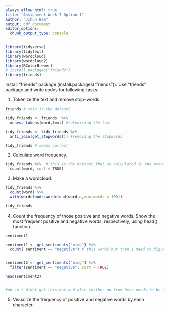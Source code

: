 ---
always_allow_html: true
title: "Assignment Week 7 Option 1"
author: "Jihun Bae"
output: pdf_document
editor_options: 
  chunk_output_type: console
---


```{r setup, echo=FALSE, message=FALSE, warning=FALSE}

library(tidyverse)
library(tidytext)
library(wordcloud)
library(wordcloud2)
library(RColorBrewer)
# install.packages("friends")
library(friends)

```



Install “friends” package (install.packages(“friends”)). Use “friends” package and write codes for following tasks:


1. Tokenize the text and remove stop-words.
```{r  Q7.1.1}

friends # this is the dataset

tidy_friends <- friends  %>% 
  unnest_tokens(word,text) #tokenising the text 

tidy_friends <- tidy_friends %>%
  anti_join(get_stopwords()) #removing the stopwords

tidy_friends # seems correct 
```

2. Calculate word frequency.
```{r  Q7.1.2}

tidy_friends %>%  # this is the dataset that we calculated in the previous tokenisation step
  count(word, sort = TRUE) 

```

3. Make a wordcloud.
```{r  Q7.1.3}

tidy_friends %>% 
  count(word) %>%
  with(wordcloud::wordcloud(word,n,max.words = 100)) 

tidy_friends

```


4. Count the frequency of those positive and negative words. Show the most frequent positive and negative words, respectively, using head() function.
```{r Q7.1.4}
sentiment1

sentiment1 <- get_sentiments("bing") %>%
  count( sentiment == "negative") # this works but then I need to figure out how to rename the rows


sentiment2 <- get_sentiments("bing") %>%
  filter(sentiment == "negative", sort = TRUE)

head(sentiment2)


#ok so i didnt get this box and also further on from here needs to be studdied 

```


5. Visualize the frequency of positive and negative words by each character.
```{r Q7.1.5}






```
	




